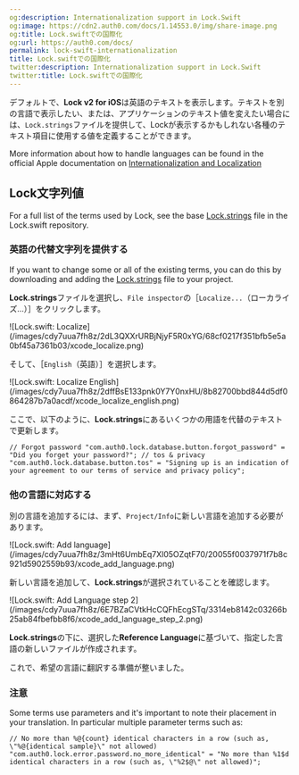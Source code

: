 ```yaml
---
og:description: Internationalization support in Lock.Swift
og:image: https://cdn2.auth0.com/docs/1.14553.0/img/share-image.png
og:title: Lock.swiftでの国際化
og:url: https://auth0.com/docs/
permalink: lock-swift-internationalization
title: Lock.swiftでの国際化
twitter:description: Internationalization support in Lock.Swift
twitter:title: Lock.swiftでの国際化
---
```


デフォルトで、**Lock v2 for iOS**は英語のテキストを表示します。テキストを別の言語で表示したい、または、アプリケーションのテキスト値を変えたい場合には、`Lock.strings`ファイルを提供して、Lockが表示するかもしれない各種のテキスト項目に使用する値を定義することができます。

More information about how to handle languages can be found in the official Apple documentation on [Internationalization and Localization](https://developer.apple.com/library/content/documentation/MacOSX/Conceptual/BPInternational/Introduction/Introduction.html#//apple_ref/doc/uid/10000171i-CH1-SW1)

## Lock文字列値

For a full list of the terms used by Lock, see the base [Lock.strings](https://raw.githubusercontent.com/auth0/Lock.swift/master/Lock/Base.lproj/Lock.strings) file in the Lock.swift repository.

### 英語の代替文字列を提供する

If you want to change some or all of the existing terms, you can do this by downloading and adding the [Lock.strings](https://raw.githubusercontent.com/auth0/Lock.swift/master/Lock/Base.lproj/Lock.strings) file to your project.

**Lock.strings**ファイルを選択し、`File inspector`の［`Localize...`（ローカライズ...）］をクリックします。

<Frame>![Lock.swift: Localize](/images/cdy7uua7fh8z/2dL3QXXrURBjNjyF5R0xYG/68cf0217f351bfb5e5a0bf45a7361b03/xcode_localize.png)</Frame>

そして、［`English`（英語）］を選択します。

<Frame>![Lock.swift: Localize English](/images/cdy7uua7fh8z/2dffBsE133pnk0Y7Y0nxHU/8b82700bbd844d5df0864287b7a0acdf/xcode_localize_english.png)</Frame>

ここで、以下のように、**Lock.strings**にあるいくつかの用語を代替のテキストで更新します。

`// Forgot password
"com.auth0.lock.database.button.forgot_password" = "Did you forget your password?";
// tos & privacy
"com.auth0.lock.database.button.tos" = "Signing up is an indication of your agreement to our terms of
 service and privacy policy";`

### 他の言語に対応する

別の言語を追加するには、まず、`Project/Info`に新しい言語を追加する必要があります。

<Frame>![Lock.swift: Add language](/images/cdy7uua7fh8z/3mHt6UmbEq7Xl05OZqtF70/20055f0037971f7b8c921d5902559b93/xcode_add_language.png)</Frame>

新しい言語を追加して、**Lock.strings**が選択されていることを確認します。

<Frame>![Lock.swift: Add Language step 2](/images/cdy7uua7fh8z/6E7BZaCVtkHcCQFhEcgSTq/3314eb8142c03266b25ab84fbefbb8f6/xcode_add_language_step_2.png)</Frame>

**Lock.strings**の下に、選択した**Reference Language**に基づいて、指定した言語の新しいファイルが作成されます。

これで、希望の言語に翻訳する準備が整いました。

### 注意

Some terms use parameters and it's important to note their placement in your translation. In particular multiple parameter terms such as:

`// No more than %@{count} identical characters in a row (such as, \"%@{identical sample}\" not allowed)
"com.auth0.lock.error.password.no_more_identical" = "No more than %1$d identical characters in a row (such as, \"%2$@\" not allowed)";`